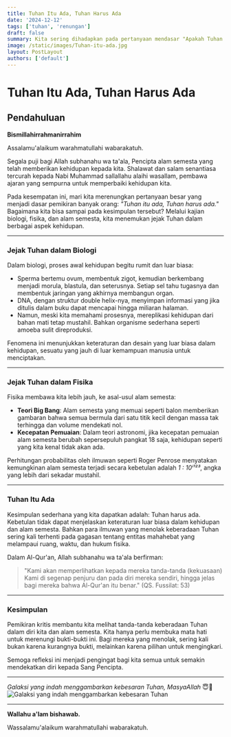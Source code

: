 ```yaml
---
title: Tuhan Itu Ada, Tuhan Harus Ada
date: '2024-12-12'
tags: ['tuhan', 'renungan']
draft: false
summary: Kita sering dihadapkan pada pertanyaan mendasar "Apakah Tuhan ada?" Jawaban ini terungkap melalui refleksi mendalam terhadap biologi, fisika, dan alam semesta.
image: /static/images/Tuhan-itu-ada.jpg
layout: PostLayout
authors: ['default']
---
```


# Tuhan Itu Ada, Tuhan Harus Ada

## Pendahuluan

**Bismillahirrahmanirrahim**

Assalamu'alaikum warahmatullahi wabarakatuh.

Segala puji bagi Allah subhanahu wa ta'ala, Pencipta alam semesta yang telah memberikan kehidupan kepada kita. Shalawat dan salam senantiasa tercurah kepada Nabi Muhammad sallallahu alaihi wasallam, pembawa ajaran yang sempurna untuk memperbaiki kehidupan kita.

Pada kesempatan ini, mari kita merenungkan pertanyaan besar yang menjadi dasar pemikiran banyak orang: *"Tuhan itu ada, Tuhan harus ada."* Bagaimana kita bisa sampai pada kesimpulan tersebut? Melalui kajian biologi, fisika, dan alam semesta, kita menemukan jejak Tuhan dalam berbagai aspek kehidupan.

---

### Jejak Tuhan dalam Biologi

Dalam biologi, proses awal kehidupan begitu rumit dan luar biasa:

- Sperma bertemu ovum, membentuk zigot, kemudian berkembang menjadi morula, blastula, dan seterusnya. Setiap sel tahu tugasnya dan membentuk jaringan yang akhirnya membangun organ.
- DNA, dengan struktur double helix-nya, menyimpan informasi yang jika ditulis dalam buku dapat mencapai hingga miliaran halaman.
- Namun, meski kita memahami prosesnya, mereplikasi kehidupan dari bahan mati tetap mustahil. Bahkan organisme sederhana seperti amoeba sulit direproduksi.

Fenomena ini menunjukkan keteraturan dan desain yang luar biasa dalam kehidupan, sesuatu yang jauh di luar kemampuan manusia untuk menciptakan.

---

### Jejak Tuhan dalam Fisika

Fisika membawa kita lebih jauh, ke asal-usul alam semesta:

- **Teori Big Bang**: Alam semesta yang memuai seperti balon memberikan gambaran bahwa semua bermula dari satu titik kecil dengan massa tak terhingga dan volume mendekati nol.
- **Kecepatan Pemuaian**: Dalam teori astronomi, jika kecepatan pemuaian alam semesta berubah sepersepuluh pangkat 18 saja, kehidupan seperti yang kita kenal tidak akan ada.

Perhitungan probabilitas oleh ilmuwan seperti Roger Penrose menyatakan kemungkinan alam semesta terjadi secara kebetulan adalah *1 : 10ⁱ¹²³*, angka yang lebih dari sekadar mustahil.

---

### Tuhan Itu Ada

Kesimpulan sederhana yang kita dapatkan adalah: Tuhan harus ada. Kebetulan tidak dapat menjelaskan keteraturan luar biasa dalam kehidupan dan alam semesta. Bahkan para ilmuwan yang menolak keberadaan Tuhan sering kali terhenti pada gagasan tentang entitas mahahebat yang melampaui ruang, waktu, dan hukum fisika.

Dalam Al-Qur'an, Allah subhanahu wa ta'ala berfirman:

> "Kami akan memperlihatkan kepada mereka tanda-tanda (kekuasaan) Kami di segenap penjuru dan pada diri mereka sendiri, hingga jelas bagi mereka bahwa Al-Qur'an itu benar." (QS. Fussilat: 53)

---

### Kesimpulan

Pemikiran kritis membantu kita melihat tanda-tanda keberadaan Tuhan dalam diri kita dan alam semesta. Kita hanya perlu membuka mata hati untuk merenungi bukti-bukti ini. Bagi mereka yang menolak, sering kali bukan karena kurangnya bukti, melainkan karena pilihan untuk mengingkari.

Semoga refleksi ini menjadi pengingat bagi kita semua untuk semakin mendekatkan diri kepada Sang Pencipta.

---
*Galaksi yang indah menggambarkan kebesaran Tuhan, MasyaAllah* 😇🤲
![Galaksi yang indah menggambarkan kebesaran Tuhan](https://img.freepik.com/premium-photo/stars-galaxy-outer-space-sky-night-universe_146539-175.jpg "Galaksi yang indah menggambarkan kebesaran Tuhan")

---

**Wallahu a'lam bishawab.**

Wassalamu'alaikum warahmatullahi wabarakatuh.
